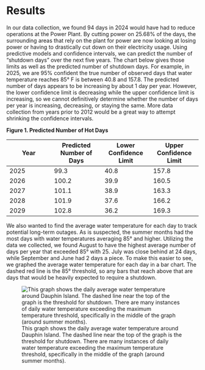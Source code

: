 # **Results**

In our data collection, we found 94 days in 2024 would have had to reduce operations at the Power Plant. By cutting power on 25.68% of the days, the surrounding areas that rely on the plant for power are now looking at losing power or having to drastically cut down on their electricity usage. Using predictive models and confidence intervals, we can predict the number of "shutdown days" over the next five years. The chart below gives those limits as well as the predicted number of shutdown days. For example, in 2025, we are 95% confident the true number of observed days that water temperature reaches 85° F is between 40.8 and 157.8. The predicted number of days appears to be increasing by about 1 day per year. However, the lower confidence limit is decreasing while the upper confidence limit is increasing, so we cannot definitively determine whether the number of days per year is increasing, decreasing, or staying the same. More data collection from years prior to 2012 would be a great way to attempt shrinking the confidence intervals.

**Figure 1. Predicted Number of Hot Days**

| Year | Predicted Number of Days | Lower Confidence Limit | Upper Confidence Limit |
|-----------------|-------------------|------------------|------------------|
| 2025 | 99.3                     | 40.8                   | 157.8                  |
| 2026 | 100.2                    | 39.9                   | 160.5                  |
| 2027 | 101.1                    | 38.9                   | 163.3                  |
| 2028 | 101.9                    | 37.6                   | 166.2                  |
| 2029 | 102.8                    | 36.2                   | 169.3                  |

We also wanted to find the average water temperature for each day to track potential long-term outages. As is suspected, the summer months had the most days with water temperatures averaging 85° and higher. Utilizing the data we collected, we found August to have the highest average number of days per year that exceeded 85° with 25. July was close behind at 24 days, while September and June had 2 days a piece. To make this easier to see, we graphed the average water temperature for each day in a bar chart. The dashed red line is the 85° threshold, so any bars that reach above that are days that would be heavily expected to require a shutdown.

![This graph shows the daily average water temperature around Dauphin Island. The dashed line near the top of the graph is the threshold for shutdown. There are many instances of daily water temperature exceeding the maximum temperature threshold, specifically in the middle of the graph (around summer months).](images/Screenshot%202025-04-30%20165043.png "Figure 2"){#Figure-2}

